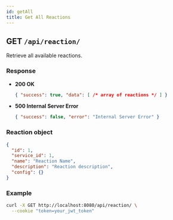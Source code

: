 ```yaml
---
id: getAll
title: Get All Reactions
---
```


## GET `/api/reaction/`

Retrieve all available reactions.

### Response

- **200 OK**
  ```json
  { "success": true, "data": [ /* array of reactions */ ] }
  ```
- **500 Internal Server Error**
  ```json
  { "success": false, "error": "Internal Server Error" }
  ```

### Reaction object

```json
{
  "id": 1,
  "service_id": 1,
  "name": "Reaction Name",
  "description": "Reaction description",
  "config": {}
}
```

### Example

```bash
curl -X GET http://localhost:8080/api/reaction/ \
  --cookie "token=your_jwt_token"
```
